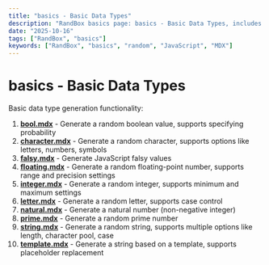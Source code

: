 ```yaml
---
title: "basics - Basic Data Types"
description: "RandBox basics page: basics - Basic Data Types, includes examples and docs."
date: "2025-10-16"
tags: ["RandBox", "basics"]
keywords: ["RandBox", "basics", "random", "JavaScript", "MDX"]
---
```


# basics - Basic Data Types

Basic data type generation functionality:

1. **[bool.mdx](/en/docs/basics/bool)** - Generate a random boolean value, supports specifying probability
2. **[character.mdx](/en/docs/basics/character)** - Generate a random character, supports options like letters, numbers, symbols
3. **[falsy.mdx](/en/docs/basics/falsy)** - Generate JavaScript falsy values
4. **[floating.mdx](/en/docs/basics/floating)** - Generate a random floating-point number, supports range and precision settings
5. **[integer.mdx](/en/docs/basics/integer)** - Generate a random integer, supports minimum and maximum settings
6. **[letter.mdx](/en/docs/basics/letter)** - Generate a random letter, supports case control
7. **[natural.mdx](/en/docs/basics/natural)** - Generate a natural number (non-negative integer)
8. **[prime.mdx](/en/docs/basics/prime)** - Generate a random prime number
9. **[string.mdx](/en/docs/basics/string)** - Generate a random string, supports multiple options like length, character pool, case
10. **[template.mdx](/en/docs/basics/template)** - Generate a string based on a template, supports placeholder replacement